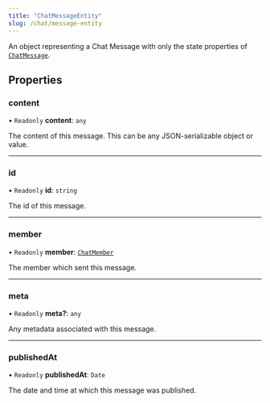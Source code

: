 ```yaml
---
title: "ChatMessageEntity"
slug: /chat/message-entity
---
```


An object representing a Chat Message with only the state properties of [`ChatMessage`](./chat-chatmessage.md).

## Properties

### content

• `Readonly` **content**: `any`

The content of this message. This can be any JSON-serializable object or value.

---

### id

• `Readonly` **id**: `string`

The id of this message.

---

### member

• `Readonly` **member**: [`ChatMember`](./chat-chatmember.md)

The member which sent this message.

---

### meta

• `Readonly` **meta?**: `any`

Any metadata associated with this message.

---

### publishedAt

• `Readonly` **publishedAt**: `Date`

The date and time at which this message was published.
